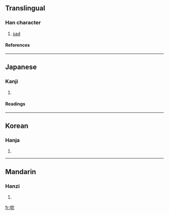 ==Translingual==
===Han character===
{{Han char|rn=30|rad=口|as=08|sn=11|four=|canj=口心竹心 (RPHP)}}
# [[sad]]
====References====
{{Han ref|kx=0194.170|dkj=03788|dj=0414.220|hdz=10644.090|uh=553F|ud=21823}}
----
==Japanese==
===Kanji===
{{ja-kanji|grade=|rs=口08}}
# {{defn|Japanese}} 
====Readings====
{{ja-readings|on=[[こつ]] (kotsu), [[こち]] (kochi)|kun=[[うれえる]] (ureeru)}}
----
==Korean==
===Hanja===
{{ko-hanja|hangeul=홀|rv=hol|mr=hol}}
# {{defn|Korean}}
----
==Mandarin==
===Hanzi===
{{cmn-hanzi|pin=[[hū]] (hu1)|wg=hu<sup>1</sup>}}
# {{defn|Mandarin}}

[[fr:唿]]